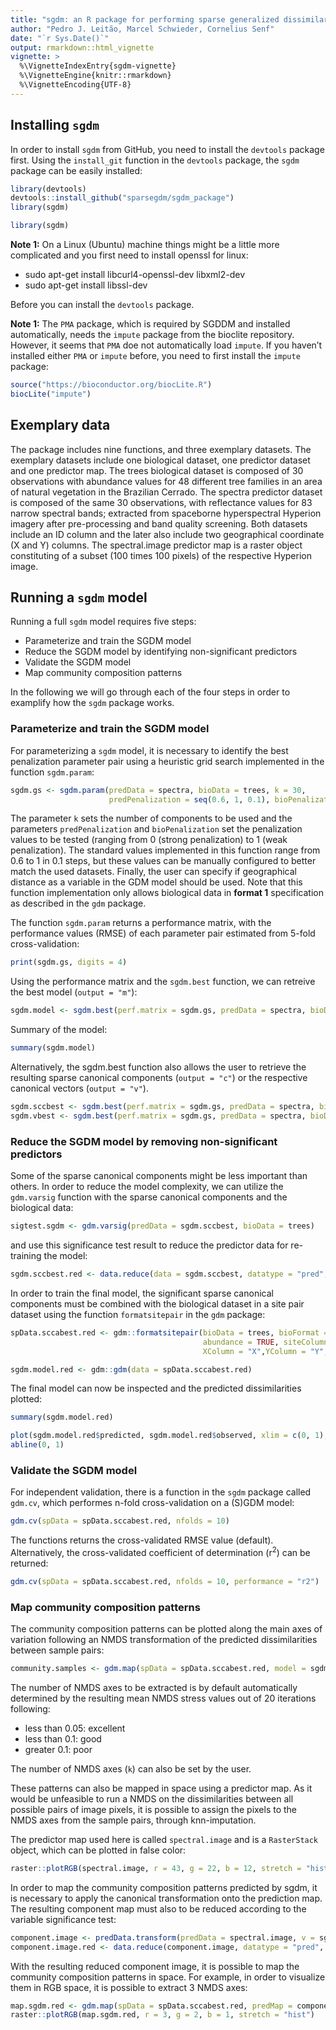 ```yaml
---
title: "sgdm: an R package for performing sparse generalized dissimilarity modeling including tools for gdm"
author: "Pedro J. Leitão, Marcel Schwieder, Cornelius Senf"
date: "`r Sys.Date()`"
output: rmarkdown::html_vignette
vignette: >
  %\VignetteIndexEntry{sgdm-vignette}
  %\VignetteEngine{knitr::rmarkdown}
  %\VignetteEncoding{UTF-8}
---
```


## Installing `sgdm`

In order to install `sgdm` from GitHub, you need to install the `devtools` package first. Using the `install_git` function in the `devtools` package, the `sgdm` package can be easily installed:

```r
library(devtools)
devtools::install_github("sparsegdm/sgdm_package")
library(sgdm)
```

```r
library(sgdm)
```

**Note 1:** On a Linux (Ubuntu) machine things might be a little more complicated and you first need to install openssl for linux:

- sudo apt-get install libcurl4-openssl-dev libxml2-dev
- sudo apt-get install libssl-dev

Before you can install the `devtools` package.

**Note 1:** The `PMA` package, which is required by SGDDM and installed automatically, needs the `impute` package from the bioclite repository. However, it seems that `PMA` doe not automatically load `impute`. If you haven't installed either `PMA` or `impute` before, you need to first install the `impute` package:

```r
source("https://bioconductor.org/biocLite.R")
biocLite("impute")
```

## Exemplary data

The package includes nine functions, and three exemplary datasets. The exemplary datasets include one biological dataset, one predictor dataset and one predictor map. The trees biological dataset is composed of 30 observations with abundance values for 48 different tree families in an area of natural vegetation in the Brazilian Cerrado. The spectra predictor dataset is composed of the same 30 observations, with reflectance values for 83 narrow spectral bands; extracted from spaceborne hyperspectral Hyperion imagery after pre-processing and band quality screening. Both datasets include an ID column and the later also include two geographical coordinate (X and Y) columns. The spectral.image predictor map is a raster object constituting of a subset (100 times 100 pixels) of the respective Hyperion image.

## Running a `sgdm` model

Running a full `sgdm` model requires five steps:

- Parameterize and train the SGDM model
- Reduce the SGDM model by identifying non-significant predictors
- Validate the SGDM model
- Map community composition patterns

In the following we will go through each of the four steps in order to examplify how the `sgdm` package works.

### Parameterize and train the SGDM model

For parameterizing a `sgdm` model, it is necessary to identify the best penalization parameter pair using a heuristic grid search implemented in the function `sgdm.param`:

```r
sgdm.gs <- sgdm.param(predData = spectra, bioData = trees, k = 30, 
                      predPenalization = seq(0.6, 1, 0.1), bioPenalization = seq(0.6, 1, 0.1), geo = F)
```

The parameter `k` sets the number of components to be used and the parameters `predPenalization` and `bioPenalization` set the penalization values to be tested (ranging from 0 (strong penalization) to 1 (weak penalization). The standard values implemented in this function range from 0.6 to 1 in 0.1 steps, but these values can be manually configured to better match the used datasets. Finally, the user can specify if geographical distance as a variable in the GDM model should be used. Note that this function implementation only allows biological data in **format 1** specification as described in the `gdm` package.

The function `sgdm.param` returns a performance matrix, with the performance values (RMSE) of each parameter pair estimated from 5-fold cross-validation:

```r
print(sgdm.gs, digits = 4)
```

Using the performance matrix and the `sgdm.best` function, we can retreive the best model (`output = "m"`):

```r
sgdm.model <- sgdm.best(perf.matrix = sgdm.gs, predData = spectra, bioData = trees, output = "m", k = 30)
```

Summary of the model:

```r
summary(sgdm.model)
```

Alternatively, the sgdm.best function also allows the user to retrieve the resulting sparse canonical components (`output = "c"`) or the respective canonical vectors (`output = "v"`).

```r
sgdm.sccbest <- sgdm.best(perf.matrix = sgdm.gs, predData = spectra, bioData = trees, output = "c", k = 30)
sgdm.vbest <- sgdm.best(perf.matrix = sgdm.gs, predData = spectra, bioData = trees, output = "v", k = 30)
```

### Reduce the SGDM model by removing non-significant predictors

Some of the sparse canonical components might be less important than others. In order to reduce the model complexity, we can utilize the `gdm.varsig` function with the sparse canonical components and the biological data:

```r
sigtest.sgdm <- gdm.varsig(predData = sgdm.sccbest, bioData = trees)
```

and use this significance test result to reduce the predictor data for re-training the model:

```r
sgdm.sccbest.red <- data.reduce(data = sgdm.sccbest, datatype = "pred", sigtest = sigtest.sgdm)
```

In order to train the final model, the significant sparse canonical components must be combined with the biological dataset in a site pair dataset using the function `formatsitepair` in the `gdm` package:

```r
spData.sccabest.red <- gdm::formatsitepair(bioData = trees, bioFormat = 1, dist = "bray",
                                           abundance = TRUE, siteColumn = "Plot_ID", 
                                           XColumn = "X",YColumn = "Y", predData = sgdm.sccbest.red)

sgdm.model.red <- gdm::gdm(data = spData.sccabest.red)
```

The final model can now be inspected and the predicted dissimilarities plotted:

```r
summary(sgdm.model.red)
```

```r
plot(sgdm.model.red$predicted, sgdm.model.red$observed, xlim = c(0, 1), ylim = c(0, 1))
abline(0, 1)
```

### Validate the SGDM model

For independent validation, there is a function in the `sgdm` package called `gdm.cv`, which performes n-fold cross-validation on a (S)GDM model:

```r
gdm.cv(spData = spData.sccabest.red, nfolds = 10)
```

The functions returns the cross-validated RMSE value (default). Alternatively, the cross-validated coefficient of determination (r$^2$) can be returned:

```r
gdm.cv(spData = spData.sccabest.red, nfolds = 10, performance = "r2")
```

### Map community composition patterns

The community composition patterns can be plotted along the main axes of variation following an NMDS transformation of the predicted dissimilarities between sample pairs:

```r
community.samples <- gdm.map(spData = spData.sccabest.red, model = sgdm.model.red, k = 0, t = 0.1)
```

The number of NMDS axes to be extracted is by default automatically determined by the resulting mean NMDS stress values out of 20 iterations following:

- less than 0.05: excellent
- less than 0.1: good
- greater 0.1: poor

The number of NMDS axes (`k`) can also be set by the user.

These patterns can also be mapped in space using a predictor map. As it would be unfeasible to run a NMDS on the dissimilarities between all possible pairs of image pixels, it is possible to assign the pixels to the NMDS axes from the sample pairs, through knn-imputation.

The predictor map used here is called `spectral.image` and is a `RasterStack` object, which can be plotted in false color:

```r
raster::plotRGB(spectral.image, r = 43, g = 22, b = 12, stretch = "hist")
```

In order to map the community composition patterns predicted by sgdm, it is necessary to apply the canonical transformation onto the prediction map. The resulting component map must also to be reduced according to the variable significance test:

```r
component.image <- predData.transform(predData = spectral.image, v = sgdm.vbest)
component.image.red <- data.reduce(component.image, datatype = "pred", sigtest = sigtest.sgdm)
```

With the resulting reduced component image, it is possible to map the community composition patterns in space. For example, in order to visualize them in RGB space, it is possible to extract 3 NMDS axes:

```r
map.sgdm.red <- gdm.map(spData = spData.sccabest.red, predMap = component.image.red, model = sgdm.model.red, k = 3)
raster::plotRGB(map.sgdm.red, r = 3, g = 2, b = 1, stretch = "hist")
```

